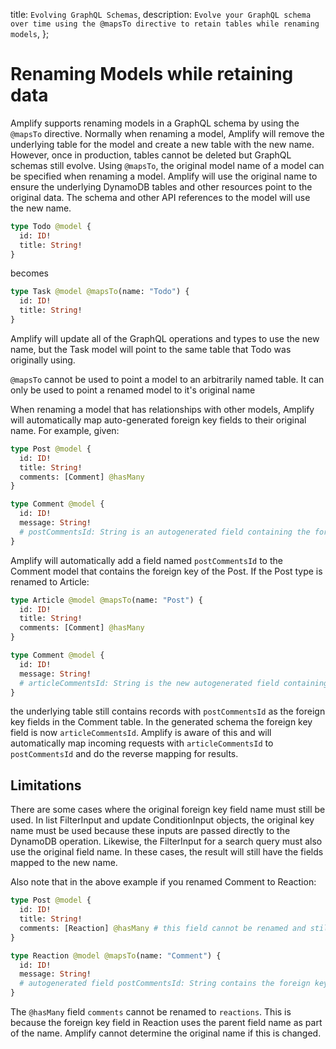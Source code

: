  title: `Evolving GraphQL Schemas`,
  description: `Evolve your GraphQL schema over time using the @mapsTo directive to retain tables while renaming models`,
};

# Renaming Models while retaining data

Amplify supports renaming models in a GraphQL schema by using the `@mapsTo` directive.
Normally when renaming a model, Amplify will remove the underlying table for the model and create a new table with the new name. However, once in production, tables cannot be deleted but GraphQL schemas still evolve.
Using `@mapsTo`, the original model name of a model can be specified when renaming a model. Amplify will use the original name to ensure the underlying DynamoDB tables and other resources point to the original data.
The schema and other API references to the model will use the new name.

```graphql
type Todo @model {
  id: ID!
  title: String!
}
```
becomes
```graphql
type Task @model @mapsTo(name: "Todo") {
  id: ID!
  title: String!
}
```
Amplify will update all of the GraphQL operations and types to use the new name, but the Task model will point to the same table that Todo was originally using.

<Callout>

`@mapsTo` cannot be used to point a model to an arbitrarily named table. It can only be used to point a renamed model to it's original name
</Callout>

When renaming a model that has relationships with other models, Amplify will automatically map auto-generated foreign key fields to their original name. For example, given:

```graphql
type Post @model {
  id: ID!
  title: String!
  comments: [Comment] @hasMany
}

type Comment @model {
  id: ID!
  message: String!
  # postCommentsId: String is an autogenerated field containing the foreign key
}
```
Amplify will automatically add a field named `postCommentsId` to the Comment model that contains the foreign key of the Post. If the Post type is renamed to Article:

```graphql
type Article @model @mapsTo(name: "Post") {
  id: ID!
  title: String!
  comments: [Comment] @hasMany
}

type Comment @model {
  id: ID!
  message: String!
  # articleCommentsId: String is the new autogenerated field containing the foreign key
}
```
the underlying table still contains records with `postCommentsId` as the foreign key fields in the Comment table. In the generated schema the foreign key field is now `articleCommentsId`.
Amplify is aware of this and will automatically map incoming requests with `articleCommentsId` to `postCommentsId` and do the reverse mapping for results.

## Limitations 
There are some cases where the original foreign key field name must still be used. In list FilterInput and update ConditionInput objects, the original key name must be used because these inputs are passed directly to the DynamoDB operation. Likewise, the FilterInput for a search query must also use the original field name.
In these cases, the result will still have the fields mapped to the new name.

Also note that in the above example if you renamed Comment to Reaction:
```graphql
type Post @model {
  id: ID!
  title: String!
  comments: [Reaction] @hasMany # this field cannot be renamed and still access existing relationship data
}

type Reaction @model @mapsTo(name: "Comment") {
  id: ID!
  message: String!
  # autogenerated field postCommentsId: String contains the foreign key
}
```
The `@hasMany` field `comments` cannot be renamed to `reactions`. This is because the foreign key field in Reaction uses the parent field name as part of the name. Amplify cannot determine the original name if this is changed.